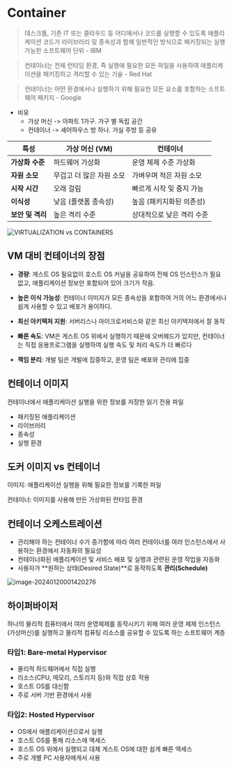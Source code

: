 # Container

> 데스크톱, 기존 IT 또는 클라우드 등 어디에서나 코드를 실행할 수 있도록 애플리케이션 코드가 라이브러리 및 종속성과 함께 일반적인 방식으로 패키징되는 실행 가능한 소프트웨어 단위 - IBM

> 컨테이너는 전체 런타임 환경, 즉 실행에 필요한 모든 파일을 사용하여 애플리케이션을 패키징하고 격리할 수 있는 기술 - Red Hat

> 컨테이너는 어떤 환경에서나 실행하기 위해 필요한 모든 요소를 포함하는 소프트웨어 패키지 - Google

- 비유
  - 가상 머신 -> 아파트 1가구. 가구 별 독립 공간
  - 컨테이너 -> 셰어하우스 방 하나. 거실 주방 등 공유

| 특성             | 가상 머신 (VM)           | 컨테이너                  |
| ---------------- | ------------------------ | ------------------------- |
| **가상화 수준**  | 하드웨어 가상화          | 운영 체제 수준 가상화     |
| **자원 소모**    | 무겁고 더 많은 자원 소모 | 가벼우며 적은 자원 소모   |
| **시작 시간**    | 오래 걸림                | 빠르게 시작 및 중지 가능  |
| **이식성**       | 낮음 (플랫폼 종속성)     | 높음 (패키지화된 의존성)  |
| **보안 및 격리** | 높은 격리 수준           | 상대적으로 낮은 격리 수준 |

![VIRTUALIZATION vs CONTAINERS](assets/image-20240119075038044.png)


## VM 대비 컨테이너의 장점

- **경량**: 게스트 OS 필요없이 호스트 OS 커널을 공유하여 전체 OS 인스턴스가 필요 없고, 애플리케이션 정보만 포함되어 있어 크기가 작음.

- **높은 이식 가능성**: 컨테이너 이미지가 모든 종속성을 포함하여 거의 어느 환경에서나 쉽게 사용할 수 있고 배포가 용이하다.

- **최신 아키텍처 지원**: 서버리스나 마이크로서비스와 같은 최신 아키텍처에서 잘 동작

- **빠른 속도**: VM은 게스트 OS 위에서 실행하기 때문에 오버헤드가 있지만, 컨테이너는 직접 응용프로그램을 실행하여 실행 속도 및 처리 속도가 더 빠르다

- **책임 분리**: 개발 팀은 개발에 집중하고, 운영 팀은 배포와 관리에 집중

  
## 컨테이너 이미지

컨테이너에서 애플리케이션 실행을 위한 정보를 저장한 읽기 전용 파일

- 패키징된 애플리케이션
- 라이브러리
- 종속성
- 실행 환경


## 도커 이미지 vs 컨테이너

이미지: 애플리케이션 실행을 위해 필요한 정보를 기록한 파일

컨테이너: 이미지를 사용해 만든 가상화된 런타임 환경


## 컨테이너 오케스트레이션

- 관리해야 하는 컨테이너 수가 증가함에 따라 여러 컨테이너를 여러 인스턴스에서 사용하는 환경에서 자동화의 필요성
- 컨테이너화된 애플리케이션 및 서비스 배포 및 실행과 관련된 운영 작업을 자동화
- 사용자가 **원하는 상태(Desired State)**로 동작하도록 **관리(Schedule)**

![image-20240120001420276](assets/image-20240120001420276.png)


## 하이퍼바이저

하나의 물리적 컴퓨터에서 여러 운영체제를 동작시키기 위해 여러 운영 체제 인스턴스(가상머신)를 실행하고 물리적 컴퓨팅 리소스를 공유할 수 있도록 하는 소프트웨어 계층


### 타입1: Bare-metal Hypervisor

- 물리적 하드웨어에서 직접 실행
- 리소스(CPU, 메모리, 스토리지 등)와 직접 상호 작용
- 호스트 OS를 대신함
- 주로 서버 기반 환경에서 사용


### 타입2: Hosted Hypervisor

- OS에서 애플리케이션으로서 실행
- 호스트 OS를 통해 리소스에 액세스
- 호스트 OS 위에서 실행되고 대체 게스트 OS에 대한 쉽게 빠른 액세스
- 주로 개별 PC 사용자에게서 사용
